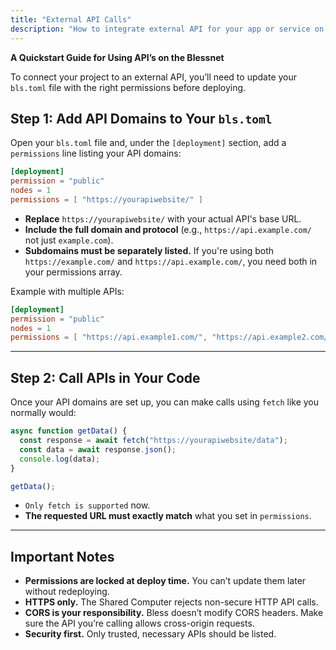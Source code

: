 ```yaml
---
title: "External API Calls"
description: "How to integrate external API for your app or service on Bless"
---
```


**A Quickstart Guide for Using API’s on the Blessnet**

To connect your project to an external API, you’ll need to update your `bls.toml` file with the right permissions before deploying.

## Step 1: Add API Domains to Your `bls.toml`

Open your `bls.toml` file and, under the `[deployment]` section, add a `permissions` line listing your API domains:

```toml
[deployment]
permission = "public"
nodes = 1
permissions = [ "https://yourapiwebsite/" ]
```

- **Replace** `https://yourapiwebsite/` with your actual API's base URL.
- **Include the full domain and protocol** (e.g., `https://api.example.com/` not just `example.com`).
- **Subdomains must be separately listed.** If you're using both `https://example.com/` and `https://api.example.com/`, you need both in your permissions array.

Example with multiple APIs:

```toml
[deployment]
permission = "public"
nodes = 1
permissions = [ "https://api.example1.com/", "https://api.example2.com/" ]
```

---

## Step 2: Call APIs in Your Code

Once your API domains are set up, you can make calls using `fetch` like you normally would:

```jsx
async function getData() {
  const response = await fetch("https://yourapiwebsite/data");
  const data = await response.json();
  console.log(data);
}

getData();
```

- `Only fetch is supported` now.
- **The requested URL must exactly match** what you set in `permissions`.

---

## Important Notes

- **Permissions are locked at deploy time.** You can’t update them later without redeploying.
- **HTTPS only.** The Shared Computer rejects non-secure HTTP API calls.
- **CORS is your responsibility.** Bless doesn’t modify CORS headers. Make sure the API you’re calling allows cross-origin requests.
- **Security first.** Only trusted, necessary APIs should be listed.
